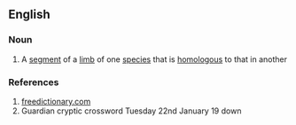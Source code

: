 ==English==

===Noun===
{{en-noun}}

# A [[segment]] of a [[limb]] of one [[species]] that is [[homologous]] to that in another

===References===
# [http://www.thefreedictionary.com/Isomere freedictionary.com]
# Guardian cryptic crossword Tuesday 22nd January 19 down